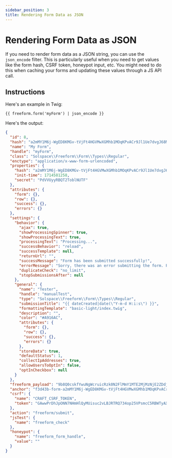```yaml
---
sidebar_position: 3
title: Rendering Form Data as JSON
---
```


# Rendering Form Data as JSON

If you need to render form data as a JSON string, you can use the `json_encode` filter. This is particularly useful when you need to get values like the form hash, CSRF token, honeypot input, etc. You might need to do this when caching your forms and updating these values through a JS API call.

## Instructions

Here's an example in Twig:

```twig showLineNumbers
{{ freeform.form('myForm') | json_encode }}
```

Here's the output:

```json showLineNumbers
{
  "id": 8,
  "hash": "a2mMY1M6j-WgED8KMGv-tVjFt4HGVMwXGMhb1MOqKPvACr9Jl1Ue7dvgJ68M",
  "name": "My Form",
  "handle": "myForm",
  "class": "Solspace\\Freeform\\Form\\Types\\Regular",
  "enctype": "application/x-www-form-urlencoded",
  "properties": {
    "hash": "a2mMY1M6j-WgED8KMGv-tVjFt4HGVMwXGMhb1MOqKPvACr9Jl1Ue7dvgJ68M",
    "init-time": 1714581258,
    "secret": "PdVVUyyRBQT2ToblNUTF"
  },
  "attributes": {
    "form": {},
    "row": {},
    "success": {},
    "errors": {}
  },
  "settings": {
    "behavior": {
      "ajax": true,
      "showProcessingSpinner": true,
      "showProcessingText": true,
      "processingText": "Processing...",
      "successBehavior": "reload",
      "successTemplate": null,
      "returnUrl": "",
      "successMessage": "Form has been submitted successfully!",
      "errorMessage": "Sorry, there was an error submitting the form. Please try again.",
      "duplicateCheck": "no_limit",
      "stopSubmissionsAfter": null
    },
    "general": {
      "name": "Tester",
      "handle": "manualTest",
      "type": "Solspace\\Freeform\\Form\\Types\\Regular",
      "submissionTitle": "{{ dateCreated|date(\"Y-m-d H:i:s\") }}",
      "formattingTemplate": "basic-light/index.twig",
      "description": "",
      "color": "#A916AC",
      "attributes": {
        "form": {},
        "row": {},
        "success": {},
        "errors": {}
      },
      "storeData": true,
      "defaultStatus": 1,
      "collectIpAddresses": true,
      "allowUsersToOptIn": false,
      "optInCheckbox": null
    }
  },
  "freeform_payload": "9b8Q0cskfYwuNgWcruicRzk0N2FlMmY1MTE2MjMzNjE2ZDdjZmRjY2Q0YjJmMDYxMDEzMTFmYzE1ZGQ5ZmM2N2EyNjFhMWQyOTY2YjVhOGL6nxMjDBSUi7dR7QIlSiqv9c4PGE/EgGMzVSNUqvrnMKmh/kHLSuStK5FLylyd2wOw6WpBtd7ZBkxf+O5k4nIw4D2e6zK2R2YY54FLss27/Tn+/SVTauKcGmL5geyxJ2Kx7D+O2kP0MSrp0oQcOpWNUWXMBrUf34ZVMCjHUFFyGYYeZd0Vrsf1NgYOnLVc4snXCICAf90ks6GBwe1atQkOZqszoaQrPcEfHE5e1eDLVxmwSbjbZvDCDJq/2LWNvWdXF5XSiUUEfQEVZZOzCzqcccDDV5tNG3s19YoCK24EtAswz/dM6N1g5kSeWZyl4c0=",
  "anchor": "f3d43b-form-a2mMY1M6j-WgED8KMGv-tVjFt4HGVMwXGMhb1MOqKPvACr9Jl1Ue7dvgJ68M",
  "csrf": {
    "name": "CRAFT_CSRF_TOKEN",
    "token": "GAwwPrDhJpONN7NHmHlQyMUisuc2vLBJRTRQ734op25VPsmcC5RBWTyAXm1ahdJrnxy-_l14hVVBFXLufT012v-z9H_Oiy2xtrzsYfjMM1FhvwhT5IL7siLY1SfcniE1woLHjZA47k8jbc7gNG9bR7iloUkKB8ruDIiqqqZ6v3Kwnp03hpXMWHiGO_MCeJqVx0x6WzxkccWPacnkW9YN1g59uaNX2pJG-MUbAwUThyRO1ysTaJHPb-EZNEDmPw5osbQNp32MzmROvG13IRONHwhW652LxRqq707XgdrUUZmtAmNS2T9hgLvD0Bu77RS9_RUC87fzvahe3X0QLv60exo1COLMzSxASb3Dfe7fwtMK-wfi2Kx07s-qKD3AbatRHO_NqjBL"
  },
  "action": "freeform/submit",
  "jsTest": {
    "name": "freeform_check"
  },
  "honeypot": {
    "name": "freeform_form_handle",
    "value": ""
  }
}
```
